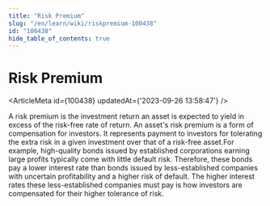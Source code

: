 ```yaml
---
title: "Risk Premium"
slug: "/en/learn/wiki/riskpremium-100438"
id: "100438"
hide_table_of_contents: true
---
```



# Risk Premium

<ArticleMeta id={100438} updatedAt={'2023-09-26 13:58:47'} />
<div className='border-solid border-b border-t-0 my-4 border-[var(--ifm-color-gray-300)]' />

A risk premium is the investment return an asset is expected to yield in excess of the risk-free rate of return. An asset's risk premium is a form of compensation for investors. It represents payment to investors for tolerating the extra risk in a given investment over that of a risk-free asset.For example, high-quality bonds issued by established corporations earning large profits typically come with little default risk. Therefore, these bonds pay a lower interest rate than bonds issued by less-established companies with uncertain profitability and a higher risk of default. The higher interest rates these less-established companies must pay is how investors are compensated for their higher tolerance of risk.
